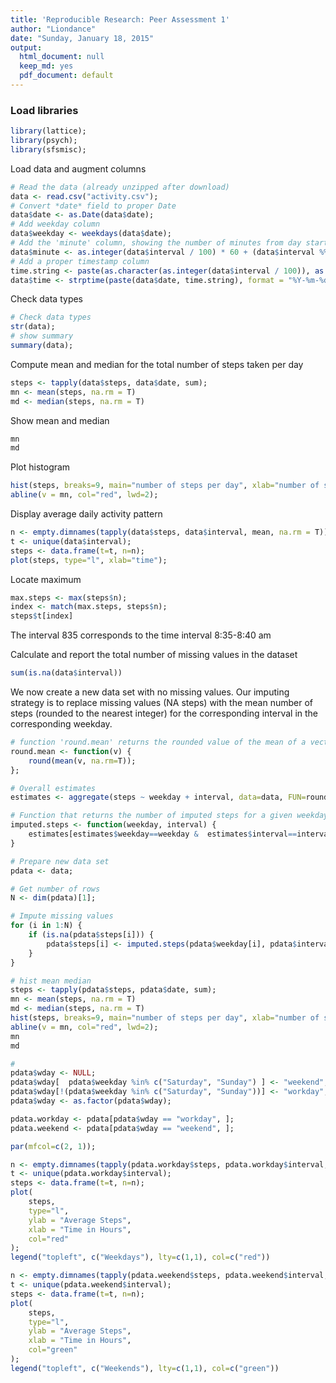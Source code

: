 ```yaml
---
title: 'Reproducible Research: Peer Assessment 1'
author: "Liondance"
date: "Sunday, January 18, 2015"
output:
  html_document: null
  keep_md: yes
  pdf_document: default
---
```


### Load libraries

```r
library(lattice);
library(psych);
library(sfsmisc);
```

Load data and augment columns 
```r
# Read the data (already unzipped after download)
data <- read.csv("activity.csv");
# Convert *date* field to proper Date
data$date <- as.Date(data$date);
# Add weekday column
data$weekday <- weekdays(data$date);
# Add the 'minute' column, showing the number of minutes from day start
data$minute <- as.integer(data$interval / 100) * 60 + (data$interval %% 100)
# Add a proper timestamp column
time.string <- paste(as.character(as.integer(data$interval / 100)), as.character(data$interval %% 100), sep=":");
data$time <- strptime(paste(data$date, time.string), format = "%Y-%m-%d %H:%M");
```

Check data types
```r
# Check data types
str(data);
# show summary
summary(data);
```

Compute mean and median for the total number of steps taken per day
```r
steps <- tapply(data$steps, data$date, sum);
mn <- mean(steps, na.rm = T)
md <- median(steps, na.rm = T)
```

Show mean and median
```r
mn
md
```

Plot histogram
```r
hist(steps, breaks=9, main="number of steps per day", xlab="number of steps", col="lightblue");
abline(v = mn, col="red", lwd=2);
```

Display average daily activity pattern
```r
n <- empty.dimnames(tapply(data$steps, data$interval, mean, na.rm = T));
t <- unique(data$interval);
steps <- data.frame(t=t, n=n);
plot(steps, type="l", xlab="time");
```

Locate maximum
```r
max.steps <- max(steps$n);
index <- match(max.steps, steps$n);
steps$t[index]
```
The interval 835 corresponds to the time interval 8:35-8:40 am

Calculate and report the total number of missing values in the dataset
```r
sum(is.na(data$interval))
```

We now create a new data set with no missing values. Our imputing strategy is to replace missing values (NA steps) with the mean number of steps (rounded to the nearest integer) for the corresponding interval in the corresponding weekday.
```r
# function 'round.mean' returns the rounded value of the mean of a vector
round.mean <- function(v) {
    round(mean(v, na.rm=T));
};

# Overall estimates
estimates <- aggregate(steps ~ weekday + interval, data=data, FUN=round.mean);

# Function that returns the number of imputed steps for a given weekday/interval
imputed.steps <- function(weekday, interval) {
    estimates[estimates$weekday==weekday &  estimates$interval==interval,]$steps
}

# Prepare new data set
pdata <- data;

# Get number of rows
N <- dim(pdata)[1];

# Impute missing values
for (i in 1:N) {
    if (is.na(pdata$steps[i])) {
        pdata$steps[i] <- imputed.steps(pdata$weekday[i], pdata$interval[i]);
    }
}
```

```r
# hist mean median
steps <- tapply(pdata$steps, pdata$date, sum);
mn <- mean(steps, na.rm = T)
md <- median(steps, na.rm = T)
hist(steps, breaks=9, main="number of steps per day", xlab="number of steps", col="lightblue");
abline(v = mn, col="red", lwd=2);
mn
md

#
pdata$wday <- NULL;
pdata$wday[  pdata$weekday %in% c("Saturday", "Sunday") ] <- "weekend";
pdata$wday[!(pdata$weekday %in% c("Saturday", "Sunday"))] <- "workday";
pdata$wday <- as.factor(pdata$wday);

pdata.workday <- pdata[pdata$wday == "workday", ];
pdata.weekend <- pdata[pdata$wday == "weekend", ];

par(mfcol=c(2, 1));

n <- empty.dimnames(tapply(pdata.workday$steps, pdata.workday$interval, mean, na.rm = T));
t <- unique(pdata.workday$interval);
steps <- data.frame(t=t, n=n);
plot(
    steps,
    type="l",
    ylab = "Average Steps", 
    xlab = "Time in Hours",
    col="red"
);
legend("topleft", c("Weekdays"), lty=c(1,1), col=c("red"))

n <- empty.dimnames(tapply(pdata.weekend$steps, pdata.weekend$interval, mean, na.rm = T));
t <- unique(pdata.weekend$interval);
steps <- data.frame(t=t, n=n);
plot(
    steps,
    type="l",
    ylab = "Average Steps", 
    xlab = "Time in Hours",
    col="green"
);
legend("topleft", c("Weekends"), lty=c(1,1), col=c("green"))
```
